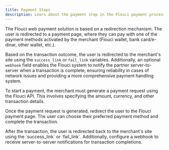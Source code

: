 ```yaml
---
title: Payment Steps
description: Learn about the payment step in the Flouci payment process.
---
```


The Flouci web payment solution is based on a redirection mechanism. The user is redirected to a payment page, where they can pay with one of the payment methods activated by the merchant (Flouci wallet, bank card/e-dinar, other wallet, etc.).

Based on the transaction outcome, the user is redirected to the merchant's site using the `success_link` or `fail_link` variables. Additionally, an optional `webhook` field enables the Flouci system to notify the partner server-to-server when a transaction is complete, ensuring reliability in cases of network issues and providing a more comprehensive payment handling system.


<Steps>
  <Step title="Initiate Payment">
    <p>To start a payment, the merchant must generate a payment request using the Flouci API. This involves specifying the amount, currency, and other transaction details.</p>
  </Step>
  <Step title="Redirect to Payment Page">
    <p>Once the payment request is generated, redirect the user to the Flouci payment page. The user can choose their preferred payment method and complete the transaction.</p>
  </Step>
  <Step title="Handle Transaction Outcome">
    <p>After the transaction, the user is redirected back to the merchant's site using the `success_link` or `fail_link`. Additionally, configure a webhook to receive server-to-server notifications for transaction completions.</p>
  </Step>
</Steps>



